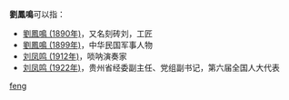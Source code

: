 '''劉鳳鳴'''可以指：
* [[劉鳳鳴_(1890年)|劉鳳鳴 (1890年)]]，又名刻砖刘，工匠
* [[劉鳳鳴_(1899年)|劉鳳鳴 (1899年)]]，中华民国军事人物
* [[刘凤鸣_(1912年)|刘凤鸣 (1912年)]]，唢呐演奏家
* [[刘凤鸣_(1922年)|刘凤鸣 (1922年)]]，贵州省经委副主任、党组副书记，第六届全国人大代表
{{disambig}}

[[Category:三字刘姓人名消歧义|feng]]